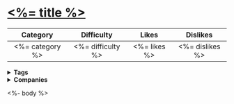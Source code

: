 
<!-- See https://github.com/LeetCode-OpenSource/vscode-leetcode/blob/de1dc4161b497b4f76faad2363abab0104a75373/src/webview/leetCodePreviewProvider.ts#L48 -->
<Meta title="<%= path %>" />

# [<%= title %>](<%= url %>)

| Category | Difficulty | Likes | Dislikes |
| :------: | :--------: | :---: | :------: |
| <%= category %> | <%= difficulty %> | <%= likes %> | <%= dislikes %> |

<details>
  <summary><strong>Tags</strong></summary>

  <%= tags.map(tag => `[${tag}](https://leetcode.com/tag/${tag})`).join(' | ') %>

</details>

<details>
  <summary><strong>Companies</strong></summary>

  <%= companies.map(company => `[${company}](https://leetcode.com/tag/${company})`).join(' | ') %>
  
</details>

<%- body %>